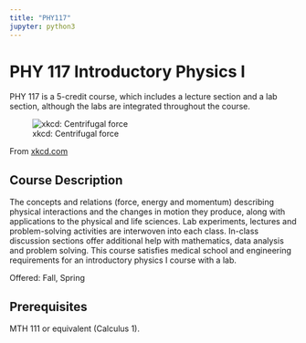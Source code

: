 ```yaml
---
title: "PHY117"
jupyter: python3
---
```


# PHY 117 Introductory Physics I

PHY 117 is a 5-credit course, which includes a lecture section and a lab section, although the labs are integrated throughout the course.

![xkcd: Centrifugal force](https://imgs.xkcd.com/comics/centrifugal_force.png) 

From [xkcd.com](https://xkcd.com/123/)

## Course Description 

The concepts and relations (force, energy and momentum) describing physical interactions and the changes in motion they produce, along with applications to the physical and life sciences. Lab experiments, lectures and problem-solving activities are interwoven into each class. In-class discussion sections offer additional help with mathematics, data analysis and problem solving. This course satisfies medical school and engineering requirements for an introductory physics I course with a lab.

Offered: Fall, Spring

## Prerequisites 
MTH 111 or equivalent (Calculus 1).
